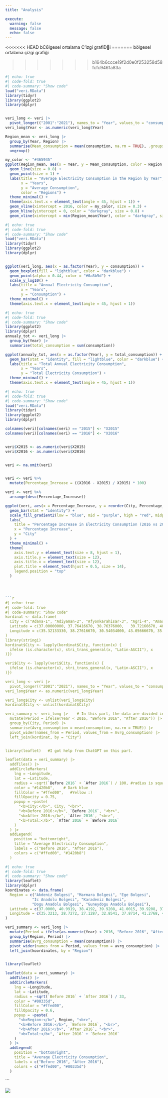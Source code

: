 ```yaml
---
title: "Analysis"

execute: 
  warning: false
  message: false
  echo: false
---
```


<<<<<<< HEAD
bC6lgesel ortalama C'izgi grafiDi
=======
bölgesel ortalama çizgi grafiği

>>>>>>> b164b6ccce19f2d0e0f253258d58fcfc9461a83a
```r
#| echo: true
#| code-fold: true
#| code-summary: "Show code"
load("veri.RData")
library(tidyr)
library(ggplot2)
library(dplyr)


veri_long <- veri |>
  pivot_longer(("2001":"2021"), names_to = "Year", values_to = "consumption")
veri_long$Year <- as.numeric(veri_long$Year)

Region_mean <- veri_long |> 
  group_by(Year, Region) |>                                 
  summarise(Mean_consumption = mean(consumption, na.rm = TRUE), .groups = "drop") |>  
  ungroup()                                                  

my_color <- "#465945"
ggplot(Region_mean, aes(x = Year, y = Mean_consumption, color = Region, group = Region)) +
  geom_line(size = 0.8) +                                      
  geom_point(size = 1) +                                     
  labs(title = "Average Electricity Consumption in the Region by Year",
       x = "Years",
       y = "Average Consumption",
       color = "Regions") +
  theme_minimal() +                                          
  theme(axis.text.x = element_text(angle = 45, hjust = 1)) +
  geom_vline(xintercept = 2016, color = my_color, size = 0.3) +
  geom_hline(yintercept = 0, color = "darkgray", size = 0.8) + 
  geom_vline(xintercept = min(Region_mean$Year), color = "darkgray", size = 0.8) 

```

```r
#| echo: true
#| code-fold: true
#| code-summary: "Show code"
load("veri.RData")
library(tidyr)
library(ggplot2)
library(dplyr)


ggplot(veri_long, aes(x = as.factor(Year), y = consumption)) +
  geom_boxplot(fill = "lightblue", color = "darkblue") +
  geom_point(alpha = 0.44, color = "#0a3b5d") +
  scale_y_log10() +
  labs(title = "Annual Electricity Consumption",
       x = "Years",
       y = "Consumption") +
  theme_minimal() +                                      
  theme(axis.text.x = element_text(angle = 45, hjust = 1))
```

```r
#| echo: true
#| code-fold: true
#| code-summary: "Show code"
library(ggplot2)
library(dplyr)
annualy_tot <- veri_long |>
  group_by(Year) |>
  summarise(total_consumption = sum(consumption))

ggplot(annualy_tot, aes(x = as.factor(Year), y = total_consumption)) +
  geom_bar(stat = "identity", fill = "lightblue", color = "darkblue") +
  labs(title = "Total Annual Electricity Consumption",
       x = "Years",
       y = "Total Electricity Consumption") +
  theme_minimal() +                                                     
  theme(axis.text.x = element_text(angle = 45, hjust = 1))
```

```r
#| echo: true
#| code-fold: true
#| code-summary: "Show code"
load("veri.RData")
library(tidyr)
library(ggplot2)
library(dplyr)

colnames(veri)[colnames(veri) == "2015"] <- "X2015"
colnames(veri)[colnames(veri) == "2016"] <- "X2016"


veri$X2015 <- as.numeric(veri$X2015)
veri$X2016 <- as.numeric(veri$X2016)


veri <- na.omit(veri)


veri <- veri %>%
  mutate(Percentage_Increase = ((X2016 - X2015) / X2015) * 100)

veri <- veri %>%
  arrange(desc(Percentage_Increase))

ggplot(veri, aes(x = Percentage_Increase, y = reorder(City, Percentage_Increase), fill = Percentage_Increase)) +
  geom_bar(stat = "identity") +
  scale_fill_gradient2(low = "blue", mid = "purple", high = "red", midpoint = 0, name = "Increase (%)") +
  labs(
    title = "Percentage Increase in Electricity Consumption (2016 vs 2015)",
    x = "Percentage Increase",
    y = "City"
  ) +
  theme_minimal() +
  theme(
    axis.text.y = element_text(size = 8, hjust = 1),   
    axis.title.y = element_text(size = 12),            
    axis.title.x = element_text(size = 12),           
    plot.title = element_text(hjust = 0.5, size = 14), 
    legend.position = "top"                           
  )




```r
#| echo: true
#| code-fold: true
#| code-summary: "Show code"
kordinat <- data.frame(   
  City = c("Adana-1", "Adiyaman-2", "Afyonkarahisar-3", "Agri-4", "Amasya-5", "Ankara-6", "Antalya-7", "Artvin-8", "Aydin-9", "Bal??kesir-10", "Bilecik-11", "Bingol-12", "Bitlis-13", "Bolu-14", "Burdur-15", "Bursa-16", "Canakkale-17", "Cankiri-18", "Corum-19", "Denizli-20", "Diyarbakir-21", "Edirne-22", "Elazig-23", "Erzincan-24", "Erzurum-25", "Eskisehir-26", "Gaziantep-27", "Giresun-28", "Gumushane-29", "Hakkari-30", "Hatay-31", "Isparta-32", "Mersin-33", "??stanbul-34", "??zmir-35", "Kars-36", "Kastamonu-37", "Kayseri-38", "Kirklareli-39", "Kirsehir-40", "Kocaeli-41", "Konya-42", "Kutahya-43", "Malatya-44", "Manisa-45", "Kahramanmaras-46", "Mardin-47", "Mugla-48", "Mus-49", "Nevsehir-50", "Nigde-51", "Ordu-52", "Rize-53", "Sakarya-54", "Samsun-55", "Siirt-56", "Sinop-57", "Sivas-58", "Tekirdag-59", "Tokat-60", "Trabzon-61", "Tunceli-62", "Sanliurfa-63", "Usak-64", "Van-65", "Yozgat-66", "Zonguldak-67", "Aksaray-68", "Bayburt-69", "Karaman-70","Kirikkale-71", "Batman-72", "Sirnak-73", "Bartin-74", "Ardahan-75", "Igdir-76", "Yalova-77", "Karabuk-78", "Kilis-79", "Osmaniye-80", "Duzce-81"),
  Latitude = c(37.00000000, 37.76416670, 38.76376000,	39.72166670, 40.65000000,	39.92077000, 36.88414000,	41.18333330, 37.84440000,	39.64836900, 40.15013100, 38.88534900,	38.40000000, 40.73947900,	37.72690900, 40.18257000,	40.15531200, 40.60000000,	40.55055560, 37.77652000,	37.91441000, 41.66666670, 38.68096900,	39.75000000, 39.90431890,	39.78430200, 37.06622000,	40.91281100, 40.46027780,	37.58333330, 36.40184880,	37.76666670, 36.80000000, 41.00527000,	38.41885000, 40.59267000,	41.38871000, 38.73333330,	41.73333330, 39.15000000,	40.85327040, 37.86666670,	39.41666670, 38.35519000, 38.61909900,	37.58333330, 37.31223610,	37.21527780, 38.74329260,	38.62442000, 37.96666670,	40.98333330, 41.02005000,	40.75687930, 41.29278200, 37.94429000,	42.02642220, 39.74766200,	40.98333330, 40.31666670,	41.00000000, 39.10798680,	37.15000000, 38.68230100,	38.49416670, 39.82000000, 41.45640900,	38.36869000, 40.25516900,	37.17593000, 39.84682100,	37.88116800, 37.51638890,	41.63444440, 41.11048100,	39.91666670, 40.65000000, 41.20000000,	36.71839900, 37.06805000,	40.84384900),
  Longitude = c(35.32133330, 38.27616670, 30.54034000, 43.05666670, 35.83333330, 32.85411000,	30.70563000, 41.81666670,	27.84580000, 27.88261000,	29.98306100, 40.49829100, 42.11666670,	31.61156100, 30.28887600,	29.06687000, 26.41416000,	33.61666670, 34.95555560,	29.08639000, 40.23062900,	26.56666670, 39.22639800, 39.50000000,	41.26788530, 30.51922000,	37.38332000, 38.38953000,	39.48138890, 43.73333330,	36.34980970, 30.55000000,	34.63333330, 28.97696000, 27.12872000,	43.07783100, 33.78273000,	35.48333330, 27.21666670,	34.16666670, 29.88152030,	32.48333330, 29.98333330,	38.30946000, 27.42892100, 36.93333330,	40.73511200, 28.36361110,	41.50648230, 34.72396900,	34.68333330, 37.88333330,	40.52344900, 30.37813800,	36.33128000, 41.93288000, 35.15507450,	37.01787900, 27.51666670,	36.55000000, 39.73333330,	39.54016720, 38.80000000,	29.40819000, 43.38000000,	34.80444440, 31.79873100, 34.03698000,	40.22488000, 33.22874800,	33.51525100, 41.13509000,	42.46111110, 32.33750000,	42.70217100, 44.03333330,	29.26666670, 32.63333330, 37.12122000,	36.26158900, 31.15654000)
)
library(stringi)
kordinat$City <- lapply(kordinat$City, function(x) {
  ifelse (is.character(x), stri_trans_general(x, "Latin-ASCII"), x
)})

veri$City <- lapply(veri$City, function(x) {
  ifelse (is.character(x), stri_trans_general(x, "Latin-ASCII"), x
)})

veri_long <- veri |>
  pivot_longer(("2001":"2021"), names_to = "Year", values_to = "consumption")
veri_long$Year <- as.numeric(veri_long$Year)

veri_long$City <- unlist(veri_long$City)
kordinat$City <- unlist(kordinat$City)

veri_summary <- veri_long |>    # In this part, the data are divided into pre-2016 and post-2016.
  mutate(Period = ifelse(Year < 2016, "Before 2016", "After 2016")) |>
  group_by(City, Period) |>
  summarise(Avrg_consumption = mean(consumption, na.rm = TRUE)) |>
  pivot_wider(names_from = Period, values_from = Avrg_consumption) |> 
  left_join(kordinat, by = "City")


library(leaflet)   #I got help from ChatGPT on this part.

leaflet(data = veri_summary) |>
  addTiles() |>
  addCircleMarkers(
    lng = ~Longitude,
    lat = ~Latitude,
    radius = ~sqrt(`Before 2016` + `After 2016`) / 100, #radius is square root of average electricity consumptions because the area and average electricity consumptions should be directly proportional
    color = "#1420b8",    # Dark blue
    fillColor = "#ffed00",   #Yellow :)
    fillOpacity = 0.75,
    popup = ~paste(
      "<b>City:</b>", City, "<br>",
      "<b>Before 2016:</b>", `Before 2016`, "<br>",
      "<b>After 2016:</b>", `After 2016`, "<br>",
      "<b>Total:</b>", `After 2016` + `Before 2016`
    )
  ) |>
  addLegend(
    position = "bottomright",
    title = "Average Electricity Consumption",
    labels = c("Before 2016", "After 2016"),
    colors = c("#ffed00", "#1420b8")
  )

```


```r
#| echo: true
#| code-fold: true
#| code-summary: "Show code"
library(leaflet)
library(dplyr) 
koordinates <- data.frame(
  Region = c("Akdeniz Bolgesi", "Marmara Bolgesi", "Ege Bolgesi", 
            "Ic Anadolu Bolgesi", "Karadeniz Bolgesi", 
            "Dogu Anadolu Bolgesi", "Guneydogu Anadolu Bolgesi"),
  Latitude = c(37.0000, 40.9919, 38.4192, 39.9208, 41.0015, 39.9208, 37.9158),
  Longitude = c(35.3213, 28.7272, 27.1287, 32.8541, 37.8714, 41.2768, 40.2288)
)

veri_summary <- veri_long |>
  mutate(Period = ifelse(as.numeric(Year) < 2016, "Before 2016", "After 2016")) |>
  group_by(Region, Period) |>
  summarise(avrg_consumption = mean(consumption)) |>
  pivot_wider(names_from = Period, values_from = avrg_consumption) |> 
  left_join(koordinates, by = "Region")


library(leaflet)

leaflet(data = veri_summary) |>
  addTiles() |>
  addCircleMarkers(
    lng = ~Longitude,
    lat = ~Latitude,
    radius = ~sqrt(`Before 2016` + `After 2016`) / 33, 
    color = "#00335d",
    fillColor = "#ffed00",
    fillOpacity = 0.6,
    popup = ~paste(
      "<b>Region:</b>", Region, "<br>",
      "<b>Before 2016:</b>", `Before 2016`, "<br>",
      "<b>After 2016:</b>", `After 2016`, "<br>",
      "<b>Total:</b>", `After 2016` + `Before 2016`
    )
  ) |>
  addLegend(
    position = "bottomright",
    title = "Average Electricity Consumption",
    labels = c("Before 2016", "After 2016"),
    colors = c("#ffed00", "#00335d")
  )
```



```

![](Percentage_Increase_plot.png){fig-align="center"}
